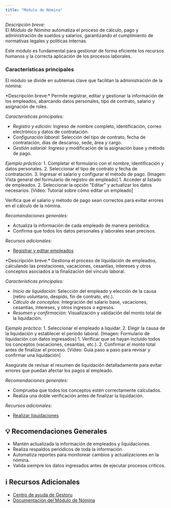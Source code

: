 ```yaml
---
title: "Módulo de Nómina"
---
```



*Descripción breve:*  
El *Módulo de Nómina* automatiza el proceso de cálculo, pago y administración de sueldos y salarios, garantizando el cumplimiento de normativas legales y políticas internas.

<Note>
Este módulo es fundamental para gestionar de forma eficiente los recursos humanos y la correcta aplicación de los procesos laborales.
</Note>

### Características principales
El módulo se divide en subtemas clave que facilitan la administración de la nómina:

<Card title="Gestión de Personas">
  *Descripción breve:*  
  Permite registrar, editar y gestionar la información de los empleados, abarcando datos personales, tipo de contrato, salario y asignación de roles.

  *Características principales:*
  - *Registro y edición:* Ingreso de nombre completo, identificación, correo electrónico y datos de contratación.
  - *Configuración laboral:* Selección del tipo de contrato, fecha de contratación, días de descanso, sede, área y cargo.
  - *Gestión salarial:* Ingreso y modificación de la asignación base y método de pago.
  
  *Ejemplo práctico:*
  <Steps>
    <Step title="Registrar Empleado">
      1. Completar el formulario con el nombre, identificación y datos personales.
      2. Seleccionar el tipo de contrato y fecha de contratación.
      3. Ingresar el salario y configurar el método de pago.
      [Imagen: Vista general del formulario de registro de empleado]
    </Step>
    <Step title="Editar Información del Empleado">
      1. Acceder al listado de empleados.
      2. Seleccionar la opción "Editar" y actualizar los datos necesarios.
      [Video: Tutorial sobre cómo editar un empleado]
    </Step>
  </Steps>
  
  <Tip>
  Verifica que el salario y método de pago sean correctos para evitar errores en el cálculo de la nómina.
  </Tip>

  *Recomendaciones generales:*
  - Actualiza la información de cada empleado de manera periódica.
  - Confirma que todos los datos personales y laborales sean precisos.

  *Recursos adicionales:*
  - [Registrar y editar empleados](https://ayuda.gestoru.com/ayuda/nomina/personas)
</Card>

<Card title="Gestión de Liquidaciones">
  *Descripción breve:*  
  Gestiona el proceso de liquidación de empleados, calculando las prestaciones, vacaciones, cesantías, intereses y otros conceptos asociados a la finalización del vínculo laboral.

  *Características principales:*
  - *Inicio de liquidación:* Selección del empleado y elección de la causa (retiro voluntario, despido, fin de contrato, etc.).
  - *Cálculo de conceptos:* Integración del salario base, vacaciones, cesantías, intereses, y otros ingresos o egresos.
  - *Resumen y confirmación:* Visualización y validación del monto total de la liquidación.

  *Ejemplo práctico:*
  <Steps>
    <Step title="Iniciar el Proceso de Liquidación">
      1. Seleccionar el empleado a liquidar.
      2. Elegir la causa de la liquidación y establecer el periodo laboral.
      [Imagen: Formulario de liquidación con datos ingresados]
    </Step>
    <Step title="Revisar y Confirmar Liquidación">
      1. Verificar que se hayan incluido todos los conceptos (vacaciones, cesantías, etc.).
      2. Confirmar el monto total antes de finalizar el proceso.
      [Video: Guía paso a paso para revisar y confirmar una liquidación]
    </Step>
  </Steps>
  
  <Warning>
  Asegúrate de revisar el resumen de liquidación detalladamente para evitar errores que puedan afectar los pagos al empleado.
  </Warning>

  *Recomendaciones generales:*
  - Comprueba que todos los conceptos estén correctamente calculados.
  - Realiza una doble verificación antes de finalizar la liquidación.

  *Recursos adicionales:*
  - [Realizar liquidaciones](https://ayuda.gestoru.com/ayuda/nomina/liquidaciones)
</Card>

## 💡 Recomendaciones Generales

- Mantén actualizada la información de empleados y liquidaciones.
- Realiza respaldos periódicos de toda la información.
- Automatiza reportes para monitorear cambios y actualizaciones en la nómina.
- Valida siempre los datos ingresados antes de ejecutar procesos críticos.

## ℹ Recursos Adicionales

- [Centro de ayuda de Gestoru](https://ayuda.gestoru.com)
- [Documentación del Módulo de Nómina](https://ayuda.gestoru.com/ayuda/nomina)
